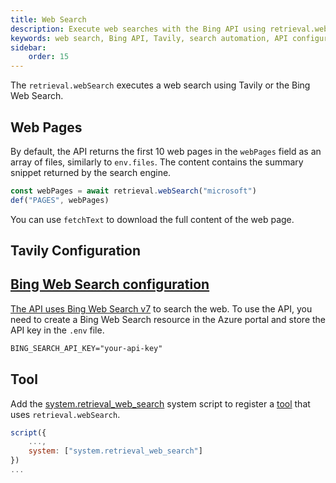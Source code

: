 ```yaml
---
title: Web Search
description: Execute web searches with the Bing API using retrieval.webSearch in scripts.
keywords: web search, Bing API, Tavily, search automation, API configuration, search function
sidebar:
    order: 15
---
```


The `retrieval.webSearch` executes a web search using Tavily or the Bing Web Search.

## Web Pages

By default, the API returns the first 10 web pages in the `webPages` field
as an array of files, similarly to `env.files`. The content contains
the summary snippet returned by the search engine.

```js
const webPages = await retrieval.webSearch("microsoft")
def("PAGES", webPages)
```

You can use `fetchText` to download the full content of the web page.

## Tavily Configuration <a href="" id="tavily" />

## Bing Web Search configuration <a href="" id="bing" />

The API uses [Bing Web Search v7](https://learn.microsoft.com/en-us/bing/search-apis/bing-web-search/overview) to search the web. To use the API, you need to create a Bing Web Search resource in the Azure portal and store the API key in the `.env` file.

```txt title=".env"
BING_SEARCH_API_KEY="your-api-key"
```

## Tool

Add the [system.retrieval_web_search](https://github.com/microsoft/genaiscript/blob/main/packages/core/src/genaisrc/system.retrieval_web_search.genai.mjs) system script to register a [tool](/genaiscript/reference/scripts/tools) that uses `retrieval.webSearch`.

```js
script({
    ...,
    system: ["system.retrieval_web_search"]
})
...
```
